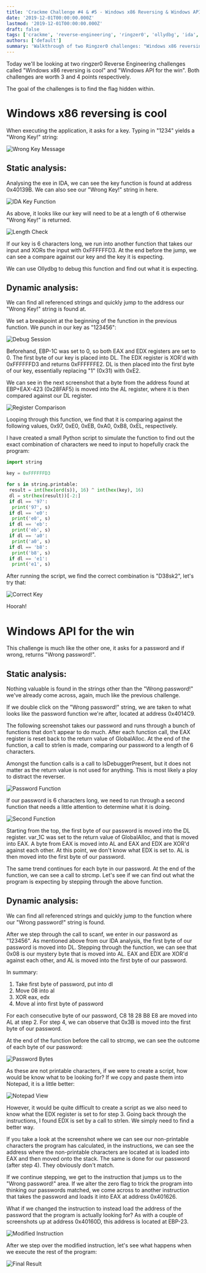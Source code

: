 ```yaml
---
title: 'Crackme Challenge #4 & #5 - Windows x86 Reversing & Windows API'
date: '2019-12-01T00:00:00.000Z'
lastmod: '2019-12-01T00:00:00.000Z'
draft: false
tags: ['crackme', 'reverse-engineering', 'ringzer0', 'ollydbg', 'ida', 'x86', 'windows-api']
authors: ['default']
summary: 'Walkthrough of two Ringzer0 challenges: "Windows x86 reversing is cool" and "Windows API for the win", demonstrating reverse engineering techniques on Windows executables.'
---
```


Today we'll be looking at two ringzer0 Reverse Engineering challenges called "Windows x86 reversing is cool" and "Windows API for the win". Both challenges are worth 3 and 4 points respectively.

The goal of the challenges is to find the flag hidden within.

# Windows x86 reversing is cool

When executing the application, it asks for a key. Typing in "1234" yields a "Wrong Key!" string:

![Wrong Key Message](/static/images/blog/crackme-4-5-1.png)

## Static analysis:

Analysing the exe in IDA, we can see the key function is found at address 0x40139B. We can also see our "Wrong Key!" string in here.

![IDA Key Function](/static/images/blog/crackme-4-5-2.png)

As above, it looks like our key will need to be at a length of 6 otherwise "Wrong Key!" is returned.

![Length Check](/static/images/blog/crackme-4-5-3.png)

If our key is 6 characters long, we run into another function that takes our input and XORs the input with 0xFFFFFFD3. At the end before the jump, we can see a compare against our key and the key it is expecting.

We can use Ollydbg to debug this function and find out what it is expecting.

## Dynamic analysis:

We can find all referenced strings and quickly jump to the address our "Wrong Key!" string is found at.

We set a breakpoint at the beginning of the function in the previous function. We punch in our key as "123456":

![Debug Session](/static/images/blog/crackme-4-5-4.png)

Beforehand, EBP-1C was set to 0, so both EAX and EDX registers are set to 0. The first byte of our key is placed into DL. The EDX register is XOR'd with 0xFFFFFFD3 and returns 0xFFFFFFE2. DL is then placed into the first byte of our key, essentially replacing "1" (0x31) with 0xE2.

We can see in the next screenshot that a byte from the address found at EBP+EAX-423 (0x28FAF5) is moved into the AL register, where it is then compared against our DL register.

![Register Comparison](/static/images/blog/crackme-4-5-5.png)

Looping through this function, we find that it is comparing against the following values, 0x97, 0xE0, 0xEB, 0xA0, 0xB8, 0xEL, respectively.

I have created a small Python script to simulate the function to find out the exact combination of characters we need to input to hopefully crack the program:

```python
import string

key = 0xFFFFFFD3

for s in string.printable:
 result = int(hex(ord(s)), 16) ^ int(hex(key), 16)
 dl = str(hex(result))[-2:]
 if dl == '97':
  print('97', s)
 if dl == 'e0':
  print('e0', s)
 if dl == 'eb':
  print('eb', s)
 if dl == 'a0':
  print('a0', s)
 if dl == 'b8':
  print('b8', s)
 if dl == 'e1':
  print('e1', s)
```

After running the script, we find the correct combination is "D38sk2", let's try that:

![Correct Key](/static/images/blog/crackme-4-5-6.png)

Hoorah!

# Windows API for the win

This challenge is much like the other one, it asks for a password and if wrong, returns "Wrong password!".

## Static analysis:

Nothing valuable is found in the strings other than the "Wrong password!" we've already come across, again, much like the previous challenge.

If we double click on the "Wrong password!" string, we are taken to what looks like the password function we're after, located at address 0x4014C9.

The following screenshot takes our password and runs through a bunch of functions that don't appear to do much. After each function call, the EAX register is reset back to the return value of GlobalAlloc. At the end of the function, a call to strlen is made, comparing our password to a length of 6 characters.

Amongst the function calls is a call to IsDebuggerPresent, but it does not matter as the return value is not used for anything. This is most likely a ploy to distract the reverser.

![Password Function](/static/images/blog/crackme-4-5-7.png)

If our password is 6 characters long, we need to run through a second function that needs a little attention to determine what it is doing.

![Second Function](/static/images/blog/crackme-4-5-8.png)

Starting from the top, the first byte of our password is moved into the DL register. var_1C was set to the return value of GlobalAlloc, and that is moved into EAX. A byte from EAX is moved into AL and EAX and EDX are XOR'd against each other. At this point, we don't know what EDX is set to. AL is then moved into the first byte of our password.

The same trend continues for each byte in our password. At the end of the function, we can see a call to strcmp. Let's see if we can find out what the program is expecting by stepping through the above function.

## Dynamic analysis:

We can find all referenced strings and quickly jump to the function where our "Wrong password!" string is found.

After we step through the call to scanf, we enter in our password as "123456". As mentioned above from our IDA analysis, the first byte of our password is moved into DL. Stepping through the function, we can see that 0x08 is our mystery byte that is moved into AL. EAX and EDX are XOR'd against each other, and AL is moved into the first byte of our password.

In summary:

1. Take first byte of password, put into dl
2. Move 08 into al
3. XOR eax, edx
4. Move al into first byte of password

For each consecutive byte of our password, C8 18 28 B8 E8 are moved into AL at step 2. For step 4, we can observe that 0x3B is moved into the first byte of our password.

At the end of the function before the call to strcmp, we can see the outcome of each byte of our password:

![Password Bytes](/static/images/blog/crackme-4-5-9.png)

As these are not printable characters, if we were to create a script, how would be know what to be looking for? If we copy and paste them into Notepad, it is a little better:

![Notepad View](/static/images/blog/crackme-4-5-10.png)

However, it would be quite difficult to create a script as we also need to know what the EDX register is set to for step 3. Going back through the instructions, I found EDX is set by a call to strlen. We simply need to find a better way.

If you take a look at the screenshot where we can see our non-printable characters the program has calculated, in the instructions, we can see the address where the non-printable characters are located at is loaded into EAX and then moved onto the stack. The same is done for our password (after step 4). They obviously don't match.

If we continue stepping, we get to the instruction that jumps us to the "Wrong password!" area. If we alter the zero flag to trick the program into thinking our passwords matched, we come across to another instruction that takes the password and loads it into EAX at address 0x401626.

What if we changed the instruction to instead load the address of the password that the program is actually looking for? As with a couple of screenshots up at address 0x40160D, this address is located at EBP-23.

![Modified Instruction](/static/images/blog/crackme-4-5-11.png)

After we step over the modified instruction, let's see what happens when we execute the rest of the program:

![Final Result](/static/images/blog/crackme-4-5-12.png)
